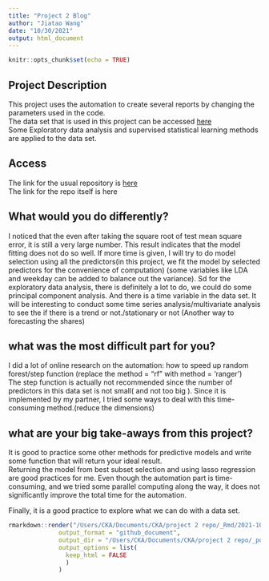 ```yaml
---
title: "Project 2 Blog"
author: "Jiatao Wang"
date: "10/30/2021"
output: html_document
---
```


```r
knitr::opts_chunk$set(echo = TRUE)
```

## Project Description 
This project uses the automation to create several reports by changing the parameters used in the code.  
The data set that is used in this project can be accessed [here](https://archive.ics.uci.edu/ml/datasets/Online+News+Popularity)  
Some Exploratory data analysis and supervised statistical learning methods are applied to the data set.  

## Access 
The link for the usual repository is [here](https://github.com/ywzhou33/ST558-Project-2)  
The link for the repo itself is here  



## What would you do differently?  

I noticed that the even after taking the square root of test mean square error, it is still a very large number. This result indicates that the model fitting does not do so well. If more time is given, I will try to do model selection using all the predictors(in this project, we fit the model by selected predictors for the convenience of computation)  (some variables like LDA and weekday can be added to balance out the variance). Sd for the exploratory data analysis, there is definitely a lot to do, we could do some principal component analysis. And there is a time variable in the data set. It will be interesting to conduct some time series analysis/multivariate analysis to see the if there is a trend or not./stationary or not (Another way to forecasting the shares)


## what was the most difficult part for you?
I did a lot of online research on the automation: how to speed up random forest/step function (replace the method = "rf" with method = 'ranger')  
The step function is actually not recommended since the number of predictors in this data set is not small( and not too big ). Since it is implemented by my partner, I tried some ways to deal with this time-consuming method.(reduce the dimensions)


## what are your big take-aways from this project?
It is good to practice some other methods for predictive models and write some function that will return your ideal result.  
Returning the model from best subset selection and using lasso regression are good practices for me. 
Even though the automation part is time-consuming, and we tried some parallel computing along the way, it does not significantly improve the total time for the automation.  

Finally, it is a good practice to explore what we can do with a data set.  






```r
rmarkdown::render("/Users/CKA/Documents/CKA/project 2 repo/_Rmd/2021-10-30-Project2-Blog-Post.Rmd",
              output_format = "github_document", 
              output_dir = "/Users/CKA/Documents/CKA/project 2 repo/_posts",
              output_options = list(
                keep_html = FALSE
                )
              )

```